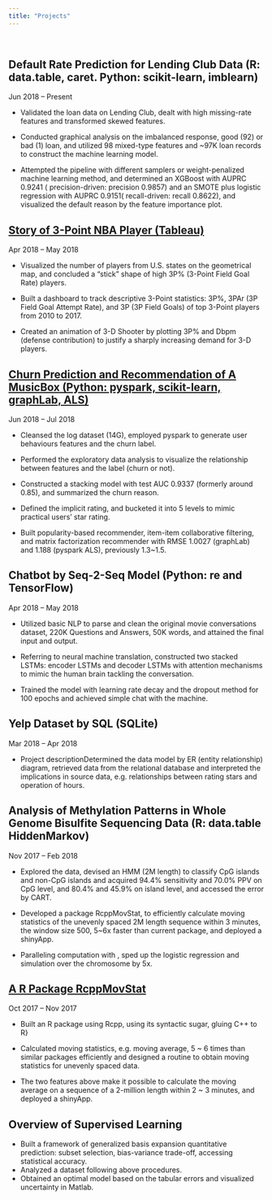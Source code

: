 ```yaml
---
title: "Projects"
---
```


\  
   

## Default Rate Prediction for Lending Club Data (R: data.table, caret. Python: scikit-learn, imblearn)
Jun 2018 – Present

- Validated the loan data on Lending Club, dealt with high missing-rate features and transformed skewed features. 

- Conducted graphical analysis on the imbalanced response, good (92) or bad (1) loan, and utilized 98 mixed-type features and ~97K loan records to construct the machine learning model. 

- Attempted the pipeline with different samplers or weight-penalized machine learning method, and determined an XGBoost with AUPRC 0.9241 ( precision-driven: precision 0.9857) and an SMOTE plus logistic regression with AUPRC 0.9151( recall-driven: recall 0.8622), and visualized the default reason by the feature importance plot. 


## [Story of 3-Point NBA Player (Tableau)](https://public.tableau.com/profile/pengfei.li6575#!/vizhome/nbaStat1950-2017/Story1)
Apr 2018 – May 2018

- Visualized the number of players from U.S. states on the geometrical map, and concluded a "stick" shape of high 3P\% (3-Point Field Goal Rate) players.

- Built a dashboard to track descriptive 3-Point statistics: 3P\%, 3PAr (3P Field Goal Attempt Rate), and 3P (3P Field Goals) of top 3-Point players from 2010 to 2017.

- Created an animation of 3-D Shooter by plotting 3P\% and Dbpm (defense contribution) to justify a sharply increasing demand for 3-D players.



## [Churn Prediction and Recommendation of A MusicBox (Python: pyspark, scikit-learn, graphLab, ALS)](https://github.com/peleonard/MusicBoxCapstone)
Jun 2018 – Jul 2018 

- Cleansed the log dataset (\textasciitilde14G), employed pyspark to generate user behaviours features and the churn label.

- Performed the exploratory data analysis to visualize the relationship between features and the label (churn or not).

- Constructed a stacking model with test AUC 0.9337 (formerly around 0.85), and summarized the churn reason.

- Defined the implicit rating, and bucketed it into 5 levels to mimic practical users' star rating. 

- Built popularity-based recommender, item-item collaborative filtering, and matrix factorization recommender with RMSE 1.0027 (graphLab) and 1.188 (pyspark ALS), previously 1.3~1.5.


## Chatbot by Seq-2-Seq Model (Python: re and TensorFlow)
Apr 2018 – May 2018

- Utilized basic NLP to parse and clean the original movie conversations dataset, 220K Questions and Answers, 50K words, and attained the final input and output. 

- Referring to neural machine translation, constructed two stacked LSTMs: encoder LSTMs and decoder LSTMs with attention mechanisms to mimic the human brain tackling the conversation.

- Trained the model with learning rate decay and the dropout method for 100 epochs and achieved simple chat with the machine.



## Yelp Dataset by SQL (SQLite)
Mar 2018 – Apr 2018

- Project descriptionDetermined the data model by ER (entity relationship) diagram, retrieved data from the relational database and interpreted the implications in source data, e.g. relationships between rating stars and operation of hours.

## Analysis of Methylation Patterns in Whole Genome Bisulfite Sequencing Data (R: data.table HiddenMarkov)
Nov 2017 – Feb 2018

- Explored the data, devised an HMM (2M length) to classify CpG islands and non-CpG islands and acquired 94.4\% sensitivity and 70.0\% PPV on CpG level, and 80.4\% and 45.9\% on island level, and accessed the error by CART. 

- Developed a package RcppMovStat, to efficiently calculate moving statistics of the unevenly spaced 2M length sequence within 3 minutes, the window size 500, 5~6x faster than current package, and deployed a shinyApp. 

- Paralleling computation with \textit{mclapply}, sped up the logistic regression and simulation over the chromosome by 5x.


## [A R Package RcppMovStat](https://peleonard.github.io/R_pkg.html)
Oct 2017 – Nov 2017

- Built an R package using Rcpp, using its syntactic sugar, gluing C++ to R}

- Calculated moving statistics, e.g. moving average, 5 ~ 6 times than
similar packages efficiently and designed a routine to obtain moving statistics for unevenly spaced data.

- The two features above make it possible to calculate the moving average on a sequence of a 2-million length within 2 ~ 3 minutes, and deployed a shinyApp.



## Overview of Supervised Learning

- Built a framework of generalized basis expansion quantitative prediction: subset selection, bias-variance trade-off, accessing statistical accuracy.
- Analyzed a dataset following above procedures.
- Obtained an optimal model based on the tabular errors and visualized uncertainty in Matlab.




